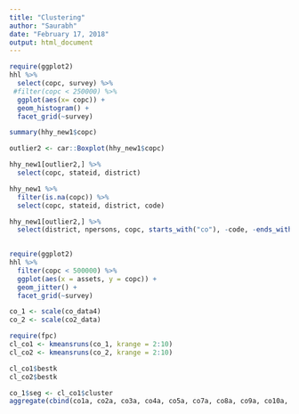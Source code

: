 ```yaml
---
title: "Clustering"
author: "Saurabh"
date: "February 17, 2018"
output: html_document
---
```

```r
require(ggplot2)
hhl %>%
  select(copc, survey) %>%
 #filter(copc < 250000) %>%
  ggplot(aes(x= copc)) +
  geom_histogram() +
  facet_grid(~survey)
```

```r
summary(hhy_new1$copc)
```

```r
outlier2 <- car::Boxplot(hhy_new1$copc)
```

```r
hhy_new1[outlier2,] %>%
  select(copc, stateid, district)
```

```r
hhy_new1 %>%
  filter(is.na(copc)) %>%
  select(copc, stateid, district, code)
```

```r
hhy_new1[outlier2,] %>%
  select(district, npersons, copc, starts_with("co"), -code, -ends_with("a"), -ends_with("d"), -ends_with("b")) 
  
```

```r
require(ggplot2)
hhl %>%
  filter(copc < 500000) %>%
  ggplot(aes(x = assets, y = copc)) +
  geom_jitter() +
  facet_grid(~survey)
```

```r
co_1 <- scale(co_data4)
co_2 <- scale(co2_data)
```

```r
require(fpc)
cl_co1 <- kmeansruns(co_1, krange = 2:10)
cl_co2 <- kmeansruns(co_2, krange = 2:10)
```

```r
cl_co1$bestk
cl_co2$bestk
```

```r
co_1$seg <- cl_co1$cluster
aggregate(cbind(co1a, co2a, co3a, co4a, co5a, co7a, co8a, co9a, co10a, co11a, co12a) ~ seg, data = co_1, FUN = mean)
```


